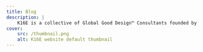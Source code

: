 ```yaml
---
title: Blog
description: |
    K16E is a collective of Global Good Design™ Consultants founded by Kabolobari Benakole.
cover:
    src: /thumbnail.png
    alt: K16E website default thumbnail
---
```


<Title
    title="Take Note"
    subtitle="K16E Blog"
    flipped={ true }
/>
<Collection
    collection="blog"
    title="Blog Collections"
/>